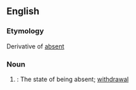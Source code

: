 ==English==

===Etymology===
Derivative of [[absent]]

===Noun===
{{en-noun|-}}
# {{label|en|rare|obsolete}}: The state of being absent; [[withdrawal]]
#: {{rfquotek|Isaac Barrow}}